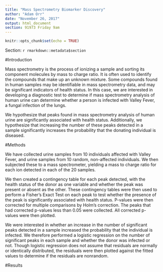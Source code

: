 ```yaml
---
title: "Mass Spectrometry Biomarker Discovery"
author: "Adam Orr"
date: "November 26, 2017"
output: html_document
section: 91973 Friday 9am
---
```


```r
knitr::opts_chunk$set(echo = TRUE)
```

Section: `r rmarkdown::metadata$section`

#Introduction

Mass spectrometry is the process of ionizing a sample and sorting its component molecules by mass to charge ratio.
It is often used to identify the compounds that make up an unknown mixture.
Some compounds found in human samples may be identifiable in mass spectrometry data, and may be significant indicators of health status.
In this case, we are interested in developing a diagnostic test to determine if mass spectrometry analysis of human urine can determine whether a person is infected with Valley Fever, a fungal infection of the lungs.

We hypothesize that peaks found in mass spectrometry analysis of human urine are significantly associated with health status. Additionally, we hypothesize that increasing the number of these peaks detected in a sample significantly increases the probability that the donating individual is diseased.

#Methods

We have collected urine samples from 10 individuals affected with Valley Fever, and urine samples from 10 random, non-affected individuals. We then subjected these to a mass spectrometer, yielding a mass to charge ratio for each ion detected in each of the 20 samples.

We then created a contingency table for each peak detected, with the health status of the donor as one variable and whether the peak was present or absent as the other. These contingency tables were then used to perform a Fisher's Exact Test on each peak to test whether the presence of the peak is significantly associated with health status.
P-values were then corrected for multiple comparisons by Holm's correction. The peaks that had corrected p-values less than 0.05 were collected.
All corrected p-values were then plotted.

We were interested in whether an increase in the number of significant peaks detected in a sample increased the probability that the individual is infected.
We therefore performed a logistic regression on the number of significant peaks in each sample and whether the donor was infected or not.
Though logistic regression does not assume that residuals are normally or identically distributed, the residuals were then plotted against the fitted values to determine if the residuals are nonrandom.

#Results








